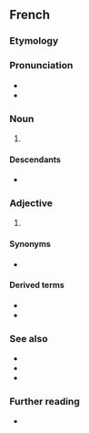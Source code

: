 {{also|Japonais}}
==French==

===Etymology===
{{suf|fr|Japon|ais|t1={{l|en|Japan}}|t2={{l|en|-ese}}}}

===Pronunciation===
* {{fr-IPA}}
* {{audio|fr|Fr-japonais.ogg|audio}}

===Noun===
{{fr-noun|m|-}}

# {{l|en|the [[Japanese]] [[language]]}}

====Descendants====
* {{desc|bor=y|rad|Za pô nê}}

===Adjective===
{{fr-adj}}

# {{l|en|Japanese}}

====Synonyms====
* {{l|fr|nippon}}

====Derived terms====
* {{l|fr|filet japonais}}
* {{l|fr|pas japonais}}

===See also===
* {{l|fr|Japon}}
* {{l|fr|Japonais}}
* {{l|fr|japonaiserie}}

===Further reading===
* {{R:TLFi}}

{{topics|fr|Languages|Japan}}